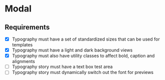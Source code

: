 # Modal

## Requirements

- [x] Typography must have a set of standardized sizes that can be used for templates
- [x] Typography must have a light and dark background views
- [x] Typography must also have utility classes to affect bold, caption and alignments
- [ ] Typography story must have a text box test area
- [ ] Typography story must dynamically switch out the font for previews
